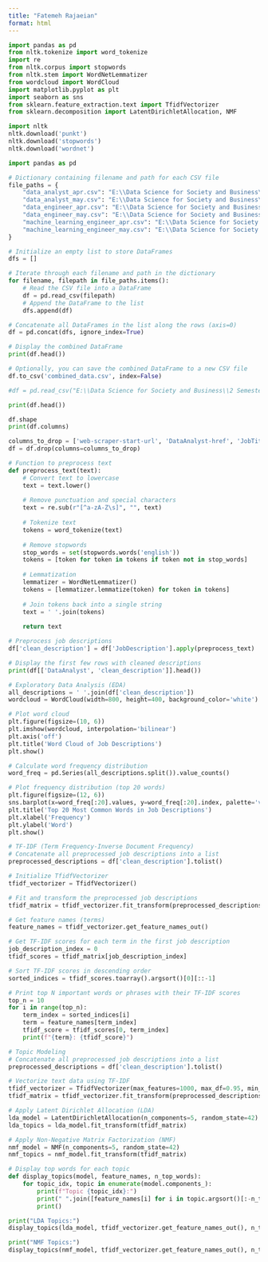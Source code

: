```yaml
---
title: "Fatemeh Rajaeian"
format: html
---
```


```python
import pandas as pd
from nltk.tokenize import word_tokenize
import re
from nltk.corpus import stopwords
from nltk.stem import WordNetLemmatizer
from wordcloud import WordCloud
import matplotlib.pyplot as plt
import seaborn as sns
from sklearn.feature_extraction.text import TfidfVectorizer
from sklearn.decomposition import LatentDirichletAllocation, NMF
```
```python
import nltk
nltk.download('punkt')
nltk.download('stopwords')
nltk.download('wordnet')
```

```python
import pandas as pd

# Dictionary containing filename and path for each CSV file
file_paths = {
    "data_analyst_apr.csv": "E:\\Data Science for Society and Business\\2 Semester\\Text analysis\\JobDataAnalysis.csv",
    "data_analyst_may.csv": "E:\\Data Science for Society and Business\\2 Semester\\Text analysis\\15 May\\JobDataAnalysis.csv",
    "data_engineer_apr.csv": "E:\\Data Science for Society and Business\\2 Semester\\Text analysis\\JobDataEngineer.csv",
    "data_engineer_may.csv": "E:\\Data Science for Society and Business\\2 Semester\\Text analysis\\15 May\\JobDataEngineer.csv",
    "machine_learning_engineer_apr.csv": "E:\\Data Science for Society and Business\\2 Semester\\Text analysis\\JobMachinLearningEngineer.csv",
    "machine_learning_engineer_may.csv": "E:\\Data Science for Society and Business\\2 Semester\\Text analysis\\15 May\\JobMachinLearningEngineer.csv"
}

# Initialize an empty list to store DataFrames
dfs = []

# Iterate through each filename and path in the dictionary
for filename, filepath in file_paths.items():
    # Read the CSV file into a DataFrame
    df = pd.read_csv(filepath)
    # Append the DataFrame to the list
    dfs.append(df)

# Concatenate all DataFrames in the list along the rows (axis=0)
df = pd.concat(dfs, ignore_index=True)

# Display the combined DataFrame
print(df.head())

# Optionally, you can save the combined DataFrame to a new CSV file
df.to_csv('combined_data.csv', index=False)
```

```python
#df = pd.read_csv("E:\\Data Science for Society and Business\\2 Semester\\Text analysis\\JobDataAnalysis.csv")

```
```python
print(df.head())
```
```python
df.shape
print(df.columns)
```

```python
columns_to_drop = ['web-scraper-start-url', 'DataAnalyst-href', 'JobTitle']
df = df.drop(columns=columns_to_drop)
```
```python
# Function to preprocess text
def preprocess_text(text):
    # Convert text to lowercase
    text = text.lower()
    
    # Remove punctuation and special characters
    text = re.sub(r"[^a-zA-Z\s]", "", text)
    
    # Tokenize text
    tokens = word_tokenize(text)
    
    # Remove stopwords
    stop_words = set(stopwords.words('english'))
    tokens = [token for token in tokens if token not in stop_words]
    
    # Lemmatization
    lemmatizer = WordNetLemmatizer()
    tokens = [lemmatizer.lemmatize(token) for token in tokens]
    
    # Join tokens back into a single string
    text = ' '.join(tokens)
    
    return text

# Preprocess job descriptions
df['clean_description'] = df['JobDescription'].apply(preprocess_text)

# Display the first few rows with cleaned descriptions
print(df[['DataAnalyst', 'clean_description']].head())
```

```python
# Exploratory Data Analysis (EDA)
all_descriptions = ' '.join(df['clean_description'])
wordcloud = WordCloud(width=800, height=400, background_color='white').generate(all_descriptions)

# Plot word cloud
plt.figure(figsize=(10, 6))
plt.imshow(wordcloud, interpolation='bilinear')
plt.axis('off')
plt.title('Word Cloud of Job Descriptions')
plt.show()

# Calculate word frequency distribution
word_freq = pd.Series(all_descriptions.split()).value_counts()

# Plot frequency distribution (top 20 words)
plt.figure(figsize=(12, 6))
sns.barplot(x=word_freq[:20].values, y=word_freq[:20].index, palette='viridis')
plt.title('Top 20 Most Common Words in Job Descriptions')
plt.xlabel('Frequency')
plt.ylabel('Word')
plt.show()
```
```python
# TF-IDF (Term Frequency-Inverse Document Frequency) 
# Concatenate all preprocessed job descriptions into a list
preprocessed_descriptions = df['clean_description'].tolist()

# Initialize TfidfVectorizer
tfidf_vectorizer = TfidfVectorizer()

# Fit and transform the preprocessed job descriptions
tfidf_matrix = tfidf_vectorizer.fit_transform(preprocessed_descriptions)

# Get feature names (terms)
feature_names = tfidf_vectorizer.get_feature_names_out()

# Get TF-IDF scores for each term in the first job description
job_description_index = 0
tfidf_scores = tfidf_matrix[job_description_index]

# Sort TF-IDF scores in descending order
sorted_indices = tfidf_scores.toarray().argsort()[0][::-1]

# Print top N important words or phrases with their TF-IDF scores
top_n = 10
for i in range(top_n):
    term_index = sorted_indices[i]
    term = feature_names[term_index]
    tfidf_score = tfidf_scores[0, term_index]
    print(f"{term}: {tfidf_score}")

```
```python
# Topic Modeling
# Concatenate all preprocessed job descriptions into a list
preprocessed_descriptions = df['clean_description'].tolist()

# Vectorize text data using TF-IDF
tfidf_vectorizer = TfidfVectorizer(max_features=1000, max_df=0.95, min_df=2, stop_words='english')
tfidf_matrix = tfidf_vectorizer.fit_transform(preprocessed_descriptions)

# Apply Latent Dirichlet Allocation (LDA)
lda_model = LatentDirichletAllocation(n_components=5, random_state=42)
lda_topics = lda_model.fit_transform(tfidf_matrix)

# Apply Non-Negative Matrix Factorization (NMF)
nmf_model = NMF(n_components=5, random_state=42)
nmf_topics = nmf_model.fit_transform(tfidf_matrix)

# Display top words for each topic
def display_topics(model, feature_names, n_top_words):
    for topic_idx, topic in enumerate(model.components_):
        print(f"Topic {topic_idx}:")
        print(" ".join([feature_names[i] for i in topic.argsort()[:-n_top_words - 1:-1]]))
        print()

print("LDA Topics:")
display_topics(lda_model, tfidf_vectorizer.get_feature_names_out(), n_top_words=10)

print("NMF Topics:")
display_topics(nmf_model, tfidf_vectorizer.get_feature_names_out(), n_top_words=10)
```